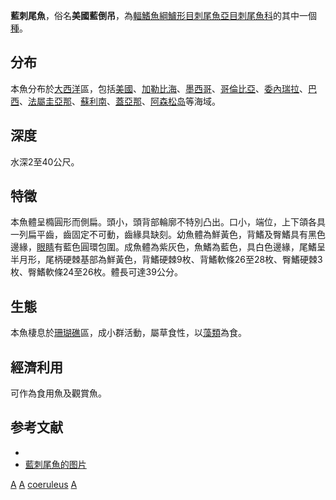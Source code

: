 {{Speciesbox 
| genus = Acanthurus
| species = coeruleus
| image = Blue Tang.jpg
| status = NE
| status_system = IUCN3.1 
| authority = [[Bloch|Bloch]] & [[Schneider|Schneider]], 1801
| synonyms = * ''Acanthurus brevis''<br /><small>Poey, 1860</small>
*''Acanthurus broussonnetii''<br /><small>Desmarest, 1823</small>
*''Acanthurus caeruleus''<br /><small>Bloch & Schneider, 1801</small>
*''Acanthurus coerulus''<br /><small>Bloch & Schneider, 1801</small>
*''Acanthurus heliodes''<br /><small>Barbour, 1905</small>
*''Acanthurus violaceus''<br /><small>Castelnau, 1855</small>
*''Acronurus caeruleatus''<br /><small>Poey, 1875</small>
*''Hepatus caeruleus''<br /><small>Bloch & Schneider, 1801</small>
*''Hepatus pawnee''<br /><small>Breder, 1927</small>
*''Teuthis coeruleus''<br /><small>Bloch & Schneider, 1801</small>
}}
{{multiple image
|width=265
| direction = vertical
| image1 =Acanthurus coeruleus biofluorescence.jpg
| image2 =Acanthurus coeruleus SI.jpg
| image3 =Acanthurus coeruleus SI2.jpg
| image4 =Blue tang surgeonfish - Acanthurus coeruleus.jpg
| image5 =Atlantic blue tang surgeonfish ("Acanthurus coeruleus") -13092009a.jpg
| footer = ''藍刺尾魚'' 的顏色隨著生長變化（從上到下）。頂部圖像顯示[[生物螢光|生物螢光]]。
}}
'''藍刺尾魚'''，俗名'''美國藍倒吊'''，為[[輻鰭魚綱|輻鰭魚綱]][[鱸形目|鱸形目]][[刺尾魚亞目|刺尾魚亞目]][[刺尾魚科|刺尾魚科]]的其中一個[[種|種]]。

==分布==
本魚分布於[[大西洋|大西洋]]區，包括[[美國|美國]]、[[加勒比海|加勒比海]]、[[墨西哥|墨西哥]]、[[哥倫比亞|哥倫比亞]]、[[委內瑞拉|委內瑞拉]]、[[巴西|巴西]]、[[法屬圭亞那|法屬圭亞那]]、[[蘇利南|蘇利南]]、[[蓋亞那|蓋亞那]]、[[阿森松岛|阿森松岛]]等海域。

==深度==
水深2至40公尺。

==特徵==
本魚體呈橢圓形而側扁。頭小，頭背部輪廓不特別凸出。口小，端位，上下頜各具一列扁平齒，齒固定不可動，齒緣具缺刻。幼魚體為鮮黃色，背鰭及臀鰭具有黑色邊緣，[[眼睛|眼睛]]有藍色圓環包圍。成魚體為紫灰色，魚鰭為藍色，具白色邊緣，尾鰭呈半月形，尾柄硬棘基部為鮮黃色，背鰭硬棘9枚、背鰭軟條26至28枚、臀鰭硬棘3枚、臀鰭軟條24至26枚。體長可達39公分。

==生態==
本魚棲息於[[珊瑚礁|珊瑚礁]]區，成小群活動，屬草食性，以[[藻類|藻類]]為食。

==經濟利用==
可作為食用魚及觀賞魚。

==参考文献==
*{{FishBase_species|genus=Acanthurus|species=coeruleus|year=2011|month=12}}
* [https://www.diverosa.com/Bonaire/BON-043%20Blue%20tang%20surgeonfish,%20Acanthurus%20coeruleus.jpg 藍刺尾魚的图片] {{Wayback|url=https://www.diverosa.com/Bonaire/BON-043%20Blue%20tang%20surgeonfish,%20Acanthurus%20coeruleus.jpg |date=20200725131813 }}
{{Taxonbar|from=Q882618}}

[[Category:觀賞魚|A]]
[[Category:食用鱼|A]]
[[Category:刺尾魚屬|coeruleus]]
[[Category:1801年描述的魚類|A]]